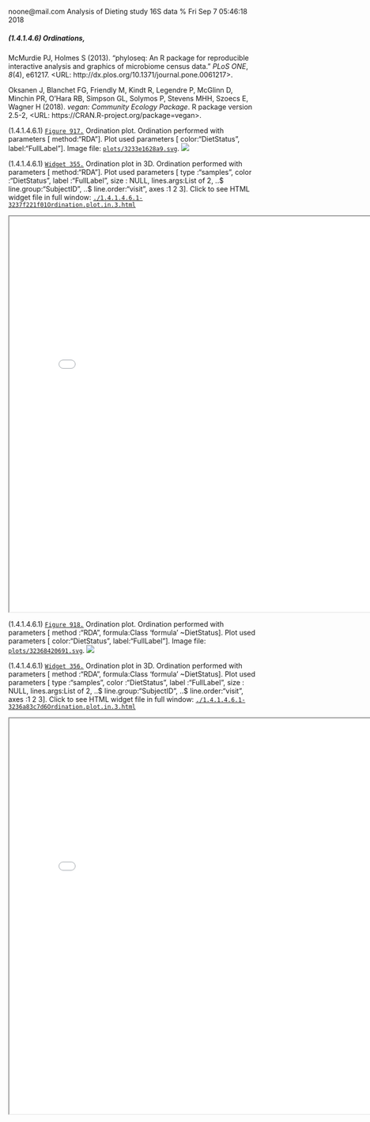 noone@mail.com
Analysis of Dieting study 16S data
% Fri Sep  7 05:46:18 2018



##### \(1.4.1.4.6\) Ordinations, 



McMurdie PJ, Holmes S (2013). “phyloseq: An R package for reproducible interactive analysis and graphics of microbiome census data.” _PLoS
ONE_, *8*(4), e61217. <URL: http://dx.plos.org/10.1371/journal.pone.0061217>.


Oksanen J, Blanchet FG, Friendly M, Kindt R, Legendre P, McGlinn D, Minchin PR, O'Hara RB, Simpson GL, Solymos P, Stevens MHH, Szoecs E, Wagner
H (2018). _vegan: Community Ecology Package_. R package version 2.5-2, <URL: https://CRAN.R-project.org/package=vegan>.





\(1.4.1.4.6.1\) <a name="figure.917"></a>[`Figure 917.`](#figure.917) Ordination plot. Ordination performed with parameters [ method:"RDA"]. 
               Plot used parameters [ color:"DietStatus", label:"FullLabel"].  Image file: [`plots/3233e1628a9.svg`](plots/3233e1628a9.svg).
![](plots/3233e1628a9.svg)




\(1.4.1.4.6.1\) <a name="widget.355"></a>[`Widget 355.`](#widget.355) Ordination plot in 3D. Ordination performed with parameters [ method:"RDA"]. 
               Plot used parameters [ type      :"samples", color     :"DietStatus", label     :"FullLabel", size      : NULL, lines.args:List of 2,  ..$ line.group:"SubjectID",  ..$ line.order:"visit", axes      :1 2 3]. Click to see HTML widget file in full window: [`./1.4.1.4.6.1-3237f221f01Ordination.plot.in.3.html`](./1.4.1.4.6.1-3237f221f01Ordination.plot.in.3.html)



<iframe src="./1.4.1.4.6.1-3237f221f01Ordination.plot.in.3.html" width="800" height="800"> </iframe>




\(1.4.1.4.6.1\) <a name="figure.918"></a>[`Figure 918.`](#figure.918) Ordination plot. Ordination performed with parameters [ method :"RDA", formula:Class 'formula' ~DietStatus]. 
               Plot used parameters [ color:"DietStatus", label:"FullLabel"].  Image file: [`plots/32368420691.svg`](plots/32368420691.svg).
![](plots/32368420691.svg)




\(1.4.1.4.6.1\) <a name="widget.356"></a>[`Widget 356.`](#widget.356) Ordination plot in 3D. Ordination performed with parameters [ method :"RDA", formula:Class 'formula' ~DietStatus]. 
               Plot used parameters [ type      :"samples", color     :"DietStatus", label     :"FullLabel", size      : NULL, lines.args:List of 2,  ..$ line.group:"SubjectID",  ..$ line.order:"visit", axes      :1 2 3]. Click to see HTML widget file in full window: [`./1.4.1.4.6.1-3236a83c7d6Ordination.plot.in.3.html`](./1.4.1.4.6.1-3236a83c7d6Ordination.plot.in.3.html)



<iframe src="./1.4.1.4.6.1-3236a83c7d6Ordination.plot.in.3.html" width="800" height="800"> </iframe>